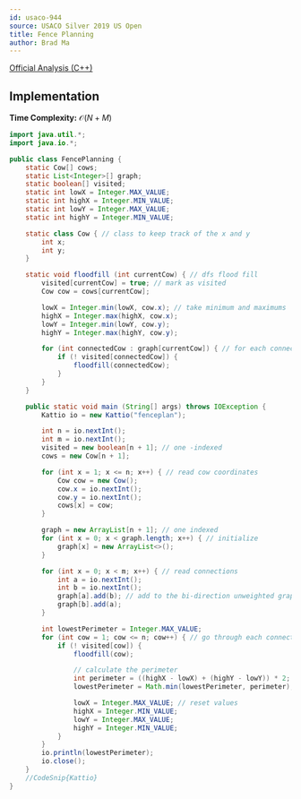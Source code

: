 ```yaml
---
id: usaco-944
source: USACO Silver 2019 US Open
title: Fence Planning
author: Brad Ma
---
```


[Official Analysis (C++)](http://www.usaco.org/current/data/sol_fenceplan_silver_open19.html)

## Implementation
**Time Complexity:** $\mathcal{O}(N + M)$

<LanguageSection>
  
<JavaSection>

```java
import java.util.*;
import java.io.*;

public class FencePlanning {
	static Cow[] cows;
	static List<Integer>[] graph;
	static boolean[] visited;
	static int lowX = Integer.MAX_VALUE;
	static int highX = Integer.MIN_VALUE;
	static int lowY = Integer.MAX_VALUE;
	static int highY = Integer.MIN_VALUE;

	static class Cow { // class to keep track of the x and y
		int x;
		int y;
	}

	static void floodfill (int currentCow) { // dfs flood fill
		visited[currentCow] = true; // mark as visited
		Cow cow = cows[currentCow];

		lowX = Integer.min(lowX, cow.x); // take minimum and maximums
		highX = Integer.max(highX, cow.x);
		lowY = Integer.min(lowY, cow.y);
		highY = Integer.max(highY, cow.y);

		for (int connectedCow : graph[currentCow]) { // for each connected cow
			if (! visited[connectedCow]) {
				floodfill(connectedCow);
			}
		}
	}

	public static void main (String[] args) throws IOException {
		Kattio io = new Kattio("fenceplan");

		int n = io.nextInt();
		int m = io.nextInt();
		visited = new boolean[n + 1]; // one -indexed
		cows = new Cow[n + 1];

		for (int x = 1; x <= n; x++) { // read cow coordinates
			Cow cow = new Cow();
			cow.x = io.nextInt();
			cow.y = io.nextInt();
			cows[x] = cow;
		}

		graph = new ArrayList[n + 1]; // one indexed
		for (int x = 0; x < graph.length; x++) { // initialize
			graph[x] = new ArrayList<>();
		}

		for (int x = 0; x < m; x++) { // read connections
			int a = io.nextInt();
			int b = io.nextInt();
			graph[a].add(b); // add to the bi-direction unweighted graph
			graph[b].add(a);
		}

		int lowestPerimeter = Integer.MAX_VALUE;
		for (int cow = 1; cow <= n; cow++) { // go through each connected component
			if (! visited[cow]) {
				floodfill(cow);

				// calculate the perimeter
				int perimeter = ((highX - lowX) + (highY - lowY)) * 2; 
				lowestPerimeter = Math.min(lowestPerimeter, perimeter); // track lowest

				lowX = Integer.MAX_VALUE; // reset values
				highX = Integer.MIN_VALUE;
				lowY = Integer.MAX_VALUE;
				highY = Integer.MIN_VALUE;
			}
		}
		io.println(lowestPerimeter);
		io.close();
	}
	//CodeSnip{Kattio}
}
```
  
</JavaSection>
  
</LanguageSection>
